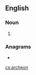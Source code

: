 ==English==

===Noun===
{{head|en|noun}}

# {{alternative spelling of|archaeon|lang=en}}

===Anagrams===
* {{l|en|Acheron}}

[[cs:archeon]]